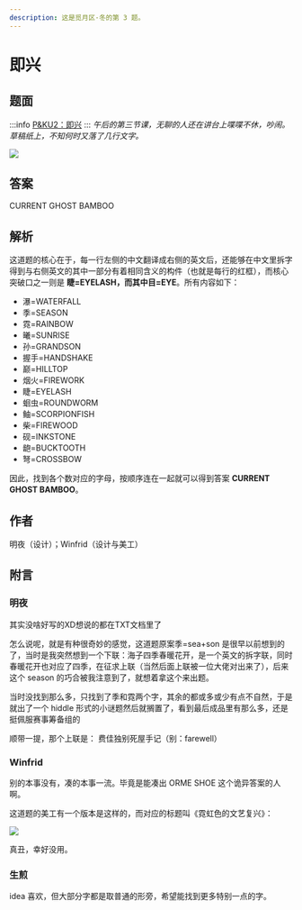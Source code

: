 ```yaml
---
description: 这是觅月区·冬的第 3 题。
---
```


# 即兴

## 题面

:::info
[P&KU2：即兴](https://pnku2.pkupuzzle.art/#/game/miyue/winter_03)
:::
_午后的第三节课，无聊的人还在讲台上喋喋不休，吵闹。_
_草稿纸上，不知何时又落了几行文字。_

![](./03-ji-xing.assets/image_1.webp)

## 答案

<AnswerBlock>CURRENT GHOST BAMBOO</AnswerBlock>

## 解析

这道题的核心在于，每一行左侧的中文翻译成右侧的英文后，还能够在中文里拆字得到与右侧英文的其中一部分有着相同含义的构件（也就是每行的红框），而核心突破口之一则是 **睫=EYELASH，**而其中**目=EYE**。所有内容如下：

- 瀑=WATERFALL
- 季=SEASON
- 霓=RAINBOW
- 曦=SUNRISE
- 孙=GRANDSON
- 握手=HANDSHAKE
- 巅=HILLTOP
- 烟火=FIREWORK
- 睫=EYELASH
- 蛔虫=ROUNDWORM
- 鲉=SCORPIONFISH
- 柴=FIREWOOD
- 砚=INKSTONE
- 龅=BUCKTOOTH
- 弩=CROSSBOW

因此，找到各个数对应的字母，按顺序连在一起就可以得到答案 **CURRENT GHOST BAMBOO**。

## 作者

明夜（设计）；Winfrid（设计与美工）

## 附言

### 明夜

其实没啥好写的XD想说的都在TXT文档里了

怎么说呢，就是有种很奇妙的感觉，这道题原案季=sea+son 是很早以前想到的了，当时是我突然想到一个下联：海子四季春暖花开，是一个英文的拆字联，同时春暖花开也对应了四季，在征求上联（当然后面上联被一位大佬对出来了），后来这个 season 的巧合被我注意到了，就想着拿这个来出题。

当时没找到那么多，只找到了季和霓两个字，其余的都或多或少有点不自然，于是就出了一个 hiddle 形式的小谜题然后就搁置了，看到最后成品里有那么多，还是挺佩服赛事筹备组的

顺带一提，那个上联是： 费佳独别死屋手记（别：farewell）

### Winfrid

别的本事没有，凑的本事一流。毕竟是能凑出 ORME SHOE 这个诡异答案的人啊。

这道题的美工有一个版本是这样的，而对应的标题叫《霓虹色的文艺复兴》：

![](./03-ji-xing.assets/image_2.webp)

真丑，幸好没用。

### 生煎

idea 喜欢，但大部分字都是取普通的形旁，希望能找到更多特别一点的字。
